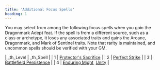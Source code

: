 ```yaml
---
title: 'Additional Focus Spells'
heading: 1
---
```


You may select from among the following focus spells when you gain the Dragonmark Adept feat. If the spell is from a different source, such as a class or archetype, it loses any associated traits and gains the Arcane, Dragonmark, and Mark of Sentinel traits. Note that rarity is maintained, and uncommon spells should be verified with your GM.

| \_th_Level | \_th_Spell |
| 1 | [Protector's Sacrifice](https://2e.aonprd.com/Spells.aspx?ID=441) |
| 2 | [Perfect Strike](https://2e.aonprd.com/Spells.aspx?ID=542) |
| 3 | [Battlefield Persistence](https://2e.aonprd.com/Spells.aspx?ID=746) |
| 4 | [Enduring Might](https://2e.aonprd.com/Spells.aspx?ID=419), [Unity](https://2e.aonprd.com/Spells.aspx?ID=465) |

